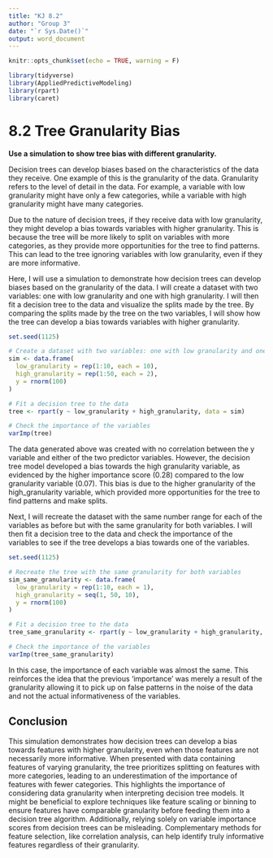 ```yaml
---
title: "KJ 8.2"
author: "Group 3"
date: "`r Sys.Date()`"
output: word_document
---
```


```r
knitr::opts_chunk$set(echo = TRUE, warning = F)
```

```r
library(tidyverse)
library(AppliedPredictiveModeling)
library(rpart)
library(caret)
```

# 8.2 Tree Granularity Bias

**Use a simulation to show tree bias with different granularity.**

Decision trees can develop biases based on the characteristics of the data they receive. One example of this is the granularity of the data. Granularity refers to the level of detail in the data. For example, a variable with low granularity might have only a few categories, while a variable with high granularity might have many categories.

Due to the nature of decision trees, if they receive data with low granularity, they might develop a bias towards variables with higher granularity. This is because the tree will be more likely to split on variables with more categories, as they provide more opportunities for the tree to find patterns. This can lead to the tree ignoring variables with low granularity, even if they are more informative.

Here, I will use a simulation to demonstrate how decision trees can develop biases based on the granularity of the data. I will create a dataset with two variables: one with low granularity and one with high granularity. I will then fit a decision tree to the data and visualize the splits made by the tree. By comparing the splits made by the tree on the two variables, I will show how the tree can develop a bias towards variables with higher granularity.

```r
set.seed(1125)

# Create a dataset with two variables: one with low granularity and one with high granularity
sim <- data.frame(
  low_granularity = rep(1:10, each = 10),
  high_granularity = rep(1:50, each = 2),
  y = rnorm(100)
)

# Fit a decision tree to the data
tree <- rpart(y ~ low_granularity + high_granularity, data = sim)

# Check the importance of the variables
varImp(tree)
```

The data generated above was created with no correlation between the y variable and either of the two predictor variables. However, the decision tree model developed a bias towards the high granularity variable, as evidenced by the higher importance score (0.28) compared to the low granularity variable (0.07). This bias is due to the higher granularity of the high_granularity variable, which provided more opportunities for the tree to find patterns and make splits.

Next, I will recreate the dataset with the same number range for each of the variables as before but with the same granularity for both variables. I will then fit a decision tree to the data and check the importance of the variables to see if the tree develops a bias towards one of the variables.

```r
set.seed(1125)

# Recreate the tree with the same granularity for both variables
sim_same_granularity <- data.frame(
  low_granularity = rep(1:10, each = 1),
  high_granularity = seq(1, 50, 10),
  y = rnorm(100)
)

# Fit a decision tree to the data
tree_same_granularity <- rpart(y ~ low_granularity + high_granularity, data = sim_same_granularity)

# Check the importance of the variables
varImp(tree_same_granularity)
```

In this case, the importance of each variable was almost the same. This reinforces the idea that the previous 'importance' was merely a result of the granularity allowing it to pick up on false patterns in the noise of the data and not the actual informativeness of the variables.

## Conclusion

This simulation demonstrates how decision trees can develop a bias towards features with higher granularity, even when those features are not necessarily more informative. When presented with data containing features of varying granularity, the tree prioritizes splitting on features with more categories, leading to an underestimation of the importance of features with fewer categories. This highlights the importance of considering data granularity when interpreting decision tree models. It might be beneficial to explore techniques like feature scaling or binning to ensure features have comparable granularity before feeding them into a decision tree algorithm. Additionally, relying solely on variable importance scores from decision trees can be misleading. Complementary methods for feature selection, like correlation analysis, can help identify truly informative features regardless of their granularity.
